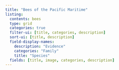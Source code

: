 ```yaml
---
title: "Bees of the Pacific Maritime"
listing:
  contents: bees
  type: grid
  categories: true
  filter-ui: [title, categories, description]
  sort-ui: [title, description]
  field-display-names:
    description: "Evidence"
    categories: "Family"
    title: "Species"
  fields: [title, image, categories, description]
---
```


<style>
.badge {
  background-color: blue;
  color: white;
  padding: 3px 6px;
  border-radius: 5px;
  font-size: 0.8em;
}
</style>


